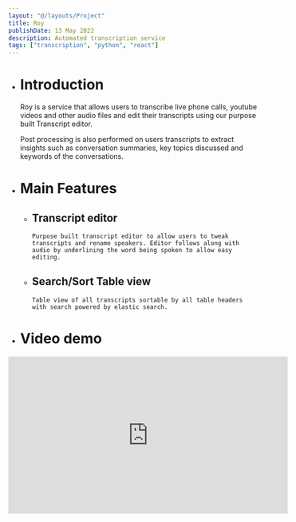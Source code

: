 ```yaml
---
layout: "@/layouts/Project"
title: Roy
publishDate: 13 May 2022
description: Automated transcription service
tags: ["transcription", "python", "react"]
---
```


- # Introduction

  Roy is a service that allows users to transcribe live phone calls,
  youtube videos and other audio files and edit their transcripts using
  our purpose built Transcript editor.

  Post processing is also performed on users transcripts to extract insights
  such as conversation summaries, key topics discussed and keywords of the conversations.

- # Main Features

  - ## Transcript editor

        Purpose built transcript editor to allow users to tweak
        transcripts and rename speakers. Editor follows along with
        audio by underlining the word being spoken to allow easy editing.

  - ## Search/Sort Table view

        Table view of all transcripts sortable by all table headers
        with search powered by elastic search.

- # Video demo

<iframe
width="560" height="315"
    src="https://www.youtube.com/embed/Eplnbexf_NQ"
    frameborder="0"
    allow="accelerometer; autoplay; clipboard-write; encrypted-media; gyroscope; picture-in-picture"
    allowfullscreen

> </iframe>

